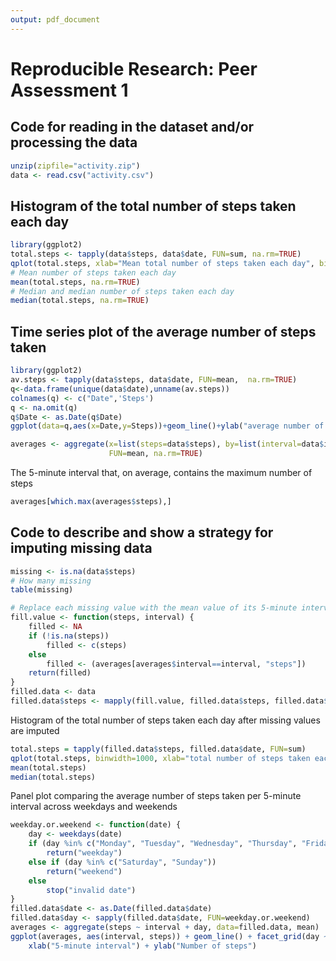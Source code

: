 ```yaml
---
output: pdf_document
---
```

# Reproducible Research: Peer Assessment 1

## Code for reading in the dataset and/or processing the data
```r
unzip(zipfile="activity.zip")
data <- read.csv("activity.csv")
```

## Histogram of the total number of steps taken each day
```r
library(ggplot2)
total.steps <- tapply(data$steps, data$date, FUN=sum, na.rm=TRUE)
qplot(total.steps, xlab="Mean total number of steps taken each day", binwidth=1000)
# Mean number of steps taken each day
mean(total.steps, na.rm=TRUE)
# Median and median number of steps taken each day
median(total.steps, na.rm=TRUE)
```

## Time series plot of the average number of steps taken
```r
library(ggplot2)
av.steps <- tapply(data$steps, data$date, FUN=mean,  na.rm=TRUE)
q<-data.frame(unique(data$date),unname(av.steps))
colnames(q) <- c("Date",'Steps')
q <- na.omit(q)
q$Date <- as.Date(q$Date)
ggplot(data=q,aes(x=Date,y=Steps))+geom_line()+ylab("average number of steps taken")

averages <- aggregate(x=list(steps=data$steps), by=list(interval=data$interval),
                      FUN=mean, na.rm=TRUE)
```

The 5-minute interval that, on average, contains the maximum number of steps
```r
averages[which.max(averages$steps),]
```

## Code to describe and show a strategy for imputing missing data


```r
missing <- is.na(data$steps)
# How many missing
table(missing)

# Replace each missing value with the mean value of its 5-minute interval
fill.value <- function(steps, interval) {
    filled <- NA
    if (!is.na(steps))
        filled <- c(steps)
    else
        filled <- (averages[averages$interval==interval, "steps"])
    return(filled)
}
filled.data <- data
filled.data$steps <- mapply(fill.value, filled.data$steps, filled.data$interval)
```
Histogram of the total number of steps taken each day after missing values are imputed

```r
total.steps = tapply(filled.data$steps, filled.data$date, FUN=sum)
qplot(total.steps, binwidth=1000, xlab="total number of steps taken each day")
mean(total.steps)
median(total.steps)
```

Panel plot comparing the average number of steps taken per 5-minute interval across weekdays and weekends

```r
weekday.or.weekend <- function(date) {
    day <- weekdays(date)
    if (day %in% c("Monday", "Tuesday", "Wednesday", "Thursday", "Friday"))
        return("weekday")
    else if (day %in% c("Saturday", "Sunday"))
        return("weekend")
    else
        stop("invalid date")
}
filled.data$date <- as.Date(filled.data$date)
filled.data$day <- sapply(filled.data$date, FUN=weekday.or.weekend)
averages <- aggregate(steps ~ interval + day, data=filled.data, mean)
ggplot(averages, aes(interval, steps)) + geom_line() + facet_grid(day ~ .) +
    xlab("5-minute interval") + ylab("Number of steps")
```